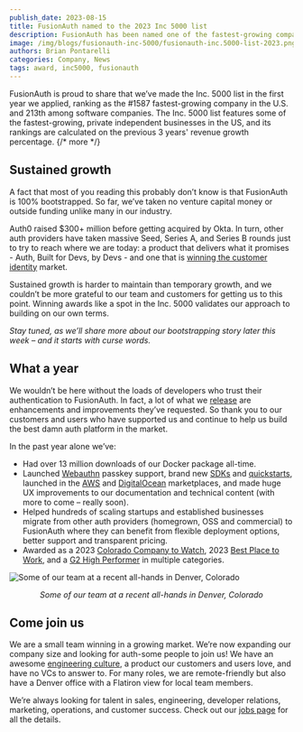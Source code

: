 ```yaml
---
publish_date: 2023-08-15
title: FusionAuth named to the 2023 Inc 5000 list
description: FusionAuth has been named one of the fastest-growing companies in the United States with 354% revenue growth in the past 3 years. 
image: /img/blogs/fusionauth-inc-5000/fusionauth-inc.5000-list-2023.png
authors: Brian Pontarelli
categories: Company, News
tags: award, inc5000, fusionauth
---
```

FusionAuth is proud to share that we’ve made the Inc. 5000 list in the first year we applied, ranking as the #1587 fastest-growing company in the U.S. and 213th among software companies. The Inc. 5000 list features some of the fastest-growing, private independent businesses in the US, and its rankings are calculated on the previous 3 years' revenue growth percentage. 
{/* more */}
## Sustained growth
A fact that most of you reading this probably don’t know is that FusionAuth is 100% bootstrapped. So far, we’ve taken no venture capital money or outside funding unlike many in our industry. 

Auth0 raised $300+ million before getting acquired by Okta. In turn, other auth providers have taken massive Seed, Series A, and Series B rounds just to try to reach where we are today: a product that delivers what it promises - Auth, Built for Devs, by Devs - and one that is [winning the customer identity](https://fusionauth.io/blog/2023/03/15/winning-customer-auth-market) market. 

Sustained growth is harder to maintain than temporary growth, and we couldn’t be more grateful to our team and customers for getting us to this point. Winning awards like a spot in the Inc. 5000 validates our approach to building on our own terms.

_Stay tuned, as we’ll share more about our bootstrapping story later this week – and it starts with curse words._ 

## What a year

We wouldn’t be here without the loads of developers who trust their authentication to FusionAuth. In fact, a lot of what we [release](https://fusionauth.io/docs/v1/tech/release-notes) are enhancements and improvements they’ve requested. So thank you to our customers and users who have supported us and continue to help us build the best damn auth platform in the market. 

In the past year alone we’ve: 

* Had over 13 million downloads of our Docker package all-time. 
* Launched [Webauthn](https://fusionauth.dev/articles/authentication/webauthn-explained) passkey support, brand new [SDKs](https://fusionauth.io/docs/v1/tech/client-libraries/) and [quickstarts](https://fusionauth.io/docs/quickstarts/), launched in the [AWS](https://aws.amazon.com/marketplace/pp/prodview-65uhkzzoaqnwa) and [DigitalOcean](https://marketplace.digitalocean.com/apps/fusionauth) marketplaces, and made huge UX improvements to our documentation and technical content (with more to come – really soon).
* Helped hundreds of scaling startups and established businesses migrate from other auth providers (homegrown, OSS and commercial) to FusionAuth where they can benefit from flexible deployment options, better support and transparent pricing. 
* Awarded as a 2023 [Colorado Company to Watch](https://fusionauth.io/blog/2023/06/16/fusionauth-colorado-company-to-watch), 2023 [Best Place to Work](https://fusionauth.dev/blog/best-places-to-work), and a [G2 High Performer](https://fusionauth.io/blog/2022/12/15/fusionauth-g2-high-performer) in multiple categories. 

![Some of our team at a recent all-hands in Denver, Colorado](/img/blogs/fusionauth-inc-5000/fusionauth-team-2023.jpg)
_<p style="text-align: center;">Some of our team at a recent all-hands in Denver, Colorado</p>_

## Come join us

We are a small team winning in a growing market. We’re now expanding our company size and looking for auth-some people to join us! We have an awesome [engineering culture](https://console.dev/profiles/fusionauth), a product our customers and users love, and have no VCs to answer to. For many roles, we are remote-friendly but also have a Denver office with a Flatiron view for local team members.

We’re always looking for talent in sales, engineering, developer relations, marketing, operations, and customer success. Check out our [jobs page](https://fusionauth.io/jobs) for all the details. 
